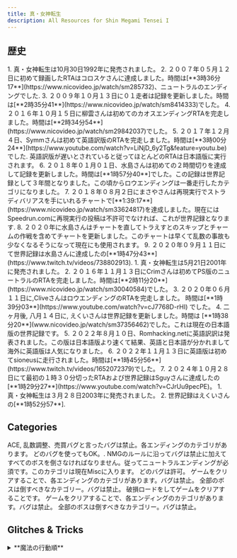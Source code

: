 ```yaml
---
title: 真・女神転生
description: All Resources for Shin Megami Tensei I
---
```



<DocsHero 
    content="真・女神転生は真・女神転生シリーズの第一ゲームです。"
    srcUrl={cover}
    alt="Shin Megami Tensei Cover"
/>

<LinkCard title="ランキング" href="https://www.speedrun.com/ja-JP/smt1" description="投稿されたRTA動画を観るようにSpeedrun.comへ"/>

## 歴史

<Tabs>
    <TabItem label="SFC版">
        <Steps>
            1. 真・女神転生は10月30日1992年に発売されました。
            2. ２００７年０５月１２日に初めて録画したRTAはコロスケさんに達成しました。時間は[**3時36分17**](https://www.nicovideo.jp/watch/sm285732)、ニュートラルのエンディングでした. 
            3. ２００９年１０月１３日に０１走者は記録を更新しました。時間は[**2時35分41**](https://www.nicovideo.jp/watch/sm8414333)でした。
            4. ２０１６年１０月１５日に柳雲さんは初めてのカオスエンディングRTAを完走しました。時間は[**2時34分54**](https://www.nicovideo.jp/watch/sm29842037)でした。
            5. ２０１７年１２月４日、Symmさんは初めて英語訳版のRTAを完走しました。時間は[**3時00分24**](https://www.youtube.com/watch?v=LiNjD_6y2Tg&feature=youtu.be)でした. 英語訳版が遅いとされていると従ってほとんどのRTAは日本語版に実行されます。
            6. ２０１８年０１月０１日、水島さんは初めての２時間切りを達成して記録を更新しました。時間は[**1時57分40**]でした。この記録は世界記録として３年間となりました。この頃からロウエンディングは一番走行したカテゴリになりました。
            7. ２０１８年０８月２日にまさやさんは再現実行でストラディバリアスを手にいれるチャートで[**1:39:17**](https://www.nicovideo.jp/watch/sm33624817)を達成しました。現在にはSpeedrun.comに再現実行の投稿は不許可でなければ、これが世界記録となります.
            8. ２０２０年に水島さんはチャートを直してトラえすとのスキップとチャームの作戦を含めてチャートを更新しました。このチャートは早くて乱数の事故も少なくなるそうになって現在にも使用されます。
            9. ２０２０年０９月１１日にて世界記録は水島さんに達成したの[**1時47分43**](https://www.twitch.tv/videos/738802913).
        </Steps>
    </TabItem>
    <TabItem label="PS版">
        <Steps>
        1. 真・女神転生は5月21日2001年に発売されました。
        2. ２０１６年１１月１３日にCrimさんは初めてPS版のニュートラルのRTAを完走しました。時間は[**2時11分20**](https://www.nicovideo.jp/watch/sm30040584)でした。
        3. ２０２０年０６月１１日に,CliveさんはロウエンディングのRTAを完走しました。 時間は[**1時39分03**](https://www.youtube.com/watch?v=cJ7768D-rHI) でした。
        4. 二ヶ月後, 八月１４日に, えくいさんは世界記録を更新しました。時間は [**1時38分20**](www.nicovideo.jp/watch/sm37356462)でした。これは現在の日本語版の世界記録です。
        5. ２０２２年８月１０日、Romhacking.netに英語訳訳は発表されました。この版は日本語版より速くて結果、英語と日本語が分かれまして海外に英語版は人気になりました。
        6. ２０２２年１１月１３日に英語版は初めてsioneusに走行されました。時間は[**1時45分56**](https://www.twitch.tv/videos/1652072379)でした。
        7. ２０２４年１０月２８日にて最初の１時３０分切ったRTAおよび世界記録はSguyさんに達成したの[**1時29分27**](https://www.youtube.com/watch?v=CJrUu9pecPE)。
        </Steps>
    </TabItem>
    <TabItem label="GBA版">
        <Steps>
        1. 真・女神転生は３月２８日2003年に発売されました。
        2. 世界記録はえくいさんの[**1時52分57**].
        </Steps>
    </TabItem>
</Tabs>


## Categories

<Tabs>
    <TabItem label="SFC版">
        <CardGrid>
            <Card title="NMG">ACE, 乱数調整、売買バグと言ったバグは禁止。各エンディングのカテゴリがあります。</Card>
            <Card title="Any%">どのバグを使ってもOK。.</Card>
            <Card title="全ボス">NMGのルールに沿ってバグは禁止に加えてすべてのボスを倒さなければなりません。従ってニュートラルエンディングが必須です。このカテゴリは現在Miscに入ります。</Card>
        </CardGrid>
    </TabItem>
    <TabItem label="PS版">
        <CardGrid>
            <Card title="Any%">どのバグは許可。</Card>
            <Card title="バグなし">ゲームをクリアすることで、各エンディングのカテゴリがあります。バグは禁止。</Card>
            <Card title="全ボス">全部のボスは倒すべきなカテゴリー。バグは禁止。</Card>
        </CardGrid>
    </TabItem>
    <TabItem label="GBA版">
        <CardGrid>
            <Card title="破損ロード">破損ロードをしてゲームをクリアすることです。</Card>
            <Card title="バグなし">ゲームをクリアすることで、各エンディングのカテゴリがあります。バグは禁止。</Card>
            <Card title="全ボス">全部のボスは倒すべきなカテゴリー。バグは禁止。</Card>
        </CardGrid>
    </TabItem>
</Tabs>

## Glitches & Tricks

<Tabs>
    <TabItem label="SFC版">
        <details>
        <summary>**魔法の行動順**</summary>

        SFC版真・女神転生では速さに関わらず、魔法が物理攻撃に先手を取れる事が知られている。まさやさんの詳しく説明は[こちら](https://smtlab.web.fc2.com/system.html#magic)。
        </details>

        <details>
        <summary>**トラエストでショートカット**</summary>

        銀座大地下道から池袋方面へ向かい雑司が谷口から外に出たら、再度、銀座大地下道へ入り「トラエスト」を使用する。
        すると、出入り口の北へ出るのでそこから東→北と進むと、カオスヒーローに捕まらないで先へ進める。
        ちなみに裁判イベントは、大洪水前ならいつでも行える。 

        *@atwikiから書き写されました。*
        </details>

        <details>
        <summary>**アイテム売買バグ**</summary>

        どの店でもいいので「かう」を選択して、【Ａ】ボタンを押して決定し、そのまま【Ａ】ボタンを押した状態で商品を表示する。
        その状態で【Ｂ】ボタンを押してキャンセルすると、その店では売っていないアイテムを売ってくれる。
        なお、「うる」を選択して同様のことを行うと、持っていないはずの「アタックナイフ」を売ることができる。

        *@atwikiから書き写されました。詳しくは[こちら](https://w.atwiki.jp/shinmegamitensei1/pages/450.html)。*
        </details>
    </TabItem>
    <TabItem label="PS版">
        <details>
        <summary>**装備バグ**</summary>
        装備を変更する際、方向キーの上（または下）と【○】ボタンを同時に押すと、タイミングによっては上（または下）の装備品を装備できる。

        ※注意点：装備できるアイテムがない場合など、フリーズする可能性がある。

        （例）

        「ガン」を選択した状態で、【上】と【○】ボタンを同時に押すと、「ガン」に「剣」を装備できる。
        「ガン」を選択した状態で、【下】と【○】ボタンを同時に押すと、「ガン」に「ヘルメット」を装備できる。

        *@atwikiから書き写されました*

        「無視」の相性の弾をブーツに装備すると攻撃は不効果になってダメージを受けられないようになります。それにしても呪殺の魔法は有効です。
        </details>

        <details>
        <summary>**アイテム売買バグ**</summary>
        武器や防具を買う際、数量を「01」か「10」にして方向キーの下と【○】ボタンを同時に押し、数量が「00」（TOTAL「0」魔貨）の状態で買い、「すぐに装備しますか？」に「YES」を選択する。
        買う際に値段を告げられるが、TOTAL「0」魔貨となっているため、タダで買える。
        ただし、所持しているアイテムの場合は購入できない。

        *@atwikiから書き写されました*
        </details>
    </TabItem>
</Tabs>

## チャート
- [SFC版　any％](https://smtlab.web.fc2.com/rta.html#any%) - まさやさん
- [SFC版 No Major Glitches ロウエンディング](https://smtlab.web.fc2.com/rta.html#law) - まさやさん
- [SFC版  ヒノカグツチチャート LAW END](https://mizusima40.seesaa.net/category/24028055-1.html) - 水島さん
- [SFC版 チャームチャート 全ENDルート分岐](https://mizusima40.seesaa.net/article/477627838.html) - 水島さん

- [PS版 Glitchless/バグなし ロウエンディング](http://cliverta.web.fc2.com/chart/shin1-PS-L.html) - Clive

## 他の素材
- [SFC @ウィキ](https://w.atwiki.jp/shinmegamitensei1/pages/290.html)
- [真・女神転生1 解析ノート](https://smt1-note.vercel.app/docs)
- [合体ツール](https://ore-game.com/dds1/verify/unite-rule-2/)
- [まさやさんの研究所](https://smtlab.web.fc2.com/index.html)
- [PS1 @ウィキ](https://w.atwiki.jp/shinmegamitensei1/pages/494.html)
- [GBA @ウィキ](https://w.atwiki.jp/shinmegamitensei1/pages/282.html)

## TASの動画
- [真・女神転生 SFC版 7:20](https://www.youtube.com/watch?v=PKyXJkBsJaw&feature=youtu.be)

